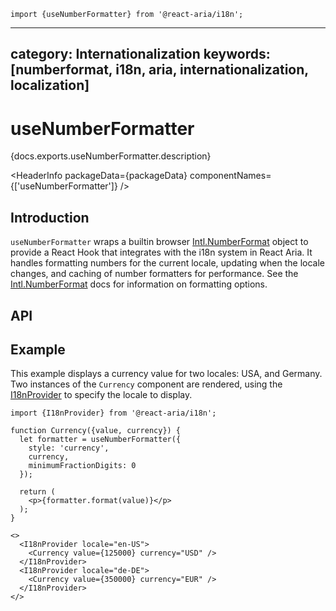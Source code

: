<!-- Copyright 2020 Adobe. All rights reserved.
This file is licensed to you under the Apache License, Version 2.0 (the "License");
you may not use this file except in compliance with the License. You may obtain a copy
of the License at http://www.apache.org/licenses/LICENSE-2.0
Unless required by applicable law or agreed to in writing, software distributed under
the License is distributed on an "AS IS" BASIS, WITHOUT WARRANTIES OR REPRESENTATIONS
OF ANY KIND, either express or implied. See the License for the specific language
governing permissions and limitations under the License. -->



```tsx import
import {useNumberFormatter} from '@react-aria/i18n';
```

---
category: Internationalization
keywords: [numberformat, i18n, aria, internationalization, localization]
---

# useNumberFormatter

<p>{docs.exports.useNumberFormatter.description}</p>

<HeaderInfo
  packageData={packageData}
  componentNames={['useNumberFormatter']} />

## Introduction

`useNumberFormatter` wraps a builtin browser [Intl.NumberFormat](https://developer.mozilla.org/en-US/docs/Web/JavaScript/Reference/Global_Objects/Intl/NumberFormat)
object to provide a React Hook that integrates with the i18n system in React Aria. It handles formatting numbers for the current locale,
updating when the locale changes, and caching of number formatters for performance. See the
[Intl.NumberFormat](https://developer.mozilla.org/en-US/docs/Web/JavaScript/Reference/Global_Objects/Intl/NumberFormat) docs for
information on formatting options.

## API

<FunctionAPI function={docs.exports.useNumberFormatter} links={docs.links} />

## Example

This example displays a currency value for two locales: USA, and Germany. Two instances of the `Currency` component are rendered,
using the [I18nProvider](I18nProvider.html) to specify the locale to display.

```tsx example
import {I18nProvider} from '@react-aria/i18n';

function Currency({value, currency}) {
  let formatter = useNumberFormatter({
    style: 'currency',
    currency,
    minimumFractionDigits: 0
  });

  return (
    <p>{formatter.format(value)}</p>
  );
}

<>
  <I18nProvider locale="en-US">
    <Currency value={125000} currency="USD" />
  </I18nProvider>
  <I18nProvider locale="de-DE">
    <Currency value={350000} currency="EUR" />
  </I18nProvider>
</>
```
